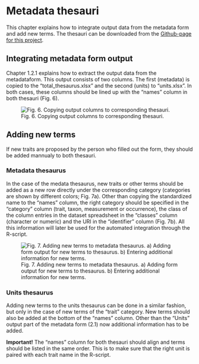 # Metadata thesauri {#thesauri}

This chapter explains how to integrate output data from the metadata form and add new terms. The thesauri can be downloaded from the [Github-page for this project](https://github.com/tlenters/traitData).

## Integrating metadata form output
Chapter 1.2.1 explains how to extract the output data from the metadataform. This output consists of two columns. The first (metadata) is copied to the "total_thesaurus.xlsx" and the second (units) to "units.xlsx". In both cases, these columns should be lined up with the "names" column in both thesauri (Fig. 6).

![Fig. 6. Copying output columns to corresponding thesauri.](images/copying_output.png)

## Adding new terms
If new traits are proposed by the person who filled out the form, they should be added mannualy to both thesauri. 

### Metadata thesaurus
In the case of the medata thesaurus, new traits or other terms should be added as a new row directly under the corresponding category (categories are shown by different colors; Fig. 7a). Other than copying the standardized name to the "names" column, the right category should be specified in the "category" column (trait, taxon, measurement or occurrence), the class of the column entries in the dataset spreadsheet in the "classes" column (character or numeric) and the URI in the "identifier" column (Fig. 7b). All this information will later be used for the automated integration through the R-script. 

![Fig. 7. Adding new terms to metadata thesaurus. a) Adding form output for new terms to thesaurus. b) Entering additional information for new terms.](images/add_terms_thesaurus.png)

### Units thesaurus
Adding new terms to the units thesaurus can be done in a similar fashion, but only in the case of new terms of the "trait" category.  New terms should also be added at the bottom of the "names" column. Other than the "Units" output part of the metadata form (2.1) now additional information has to be added. 

**Important!** The "names" column for both thesauri should align and terms should be listed in the same order. This is to make sure that the right unit is paired with each trait name in the R-script. 
